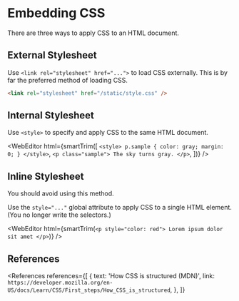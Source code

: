 
# Embedding CSS

There are three ways to apply CSS to an HTML document.

## External Stylesheet

Use `<link rel="stylesheet" href="...">` to load CSS externally. This is by far the preferred method of loading CSS.

```html
<link rel="stylesheet" href="/static/style.css" />
```

## Internal Stylesheet

Use `<style>` to specify and apply CSS to the same HTML document.

<WebEditor
  html={smartTrim([
    `
      <style>
        p.sample {
          color: gray;
          margin: 0;
        }
      </style>
    `,
    `
      <p class="sample">
        The sky turns gray.
      </p>
    `,
  ])}
/>

## Inline Stylesheet

<NoteBox type="warning">You should avoid using this method.</NoteBox>

Use the `style="..."` global attribute to apply CSS to a single HTML element. (You no longer write the selectors.)

<WebEditor
  html={smartTrim(`
    <p style="color: red">
      Lorem ipsum dolor sit amet
    </p>
  `)}
/>

## References

<References
  references={[
    {
      text: 'How CSS is structured (MDN)',
      link: `https://developer.mozilla.org/en-US/docs/Learn/CSS/First_steps/How_CSS_is_structured`,
    },
  ]}
></References>
